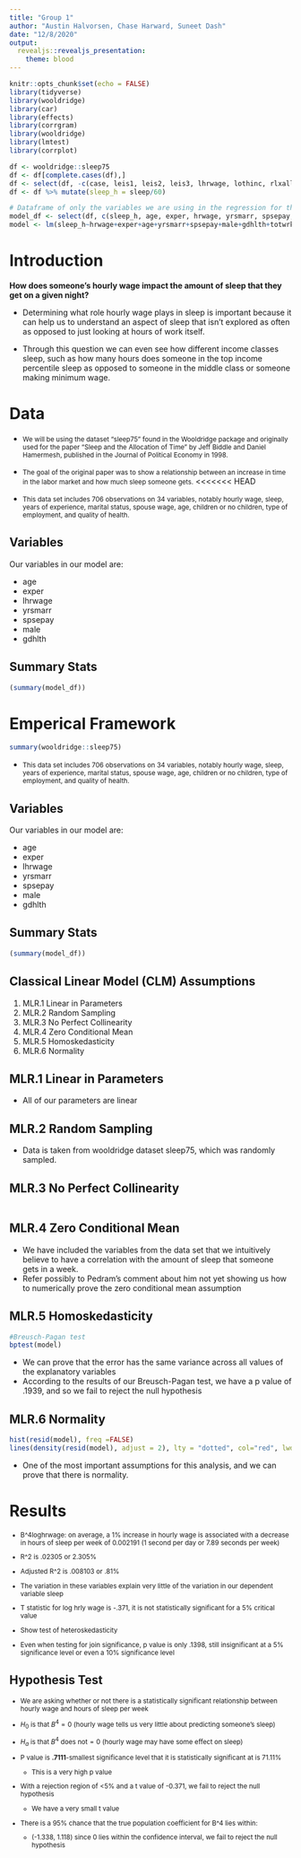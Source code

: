 ```yaml
---
title: "Group 1"
author: "Austin Halvorsen, Chase Harward, Suneet Dash"
date: "12/8/2020"
output:
  revealjs::revealjs_presentation:
    theme: blood
---
```


```r
knitr::opts_chunk$set(echo = FALSE)
library(tidyverse)
library(wooldridge)
library(car)
library(effects)
library(corrgram)
library(wooldridge)
library(lmtest)
library(corrplot)
```

```r
df <- wooldridge::sleep75
df <- df[complete.cases(df),]
df <- select(df, -c(case, leis1, leis2, leis3, lhrwage, lothinc, rlxall, south, union, yngkid))
df <- df %>% mutate(sleep_h = sleep/60)

# Dataframe of only the variables we are using in the regression for the slide
model_df <- select(df, c(sleep_h, age, exper, hrwage, yrsmarr, spsepay, male, gdhlth, totwrk, marr))
model <- lm(sleep_h~hrwage+exper+age+yrsmarr+spsepay+male+gdhlth+totwrk+marr, df)
```


# Introduction {data-transition="slide-in fade-out"}

__How does someone's hourly wage impact the amount of sleep that they get on a given night?__

<section style="text-align: left;">

- Determining what role hourly wage plays in sleep is important because it can help us to understand an aspect of sleep that isn’t explored as often as opposed to just looking at hours of work itself. 

- Through this question we can even see how different income classes sleep, such as how many hours does someone in the top income percentile sleep as opposed to someone in the middle class or someone making minimum wage.

</section>

# Data {data-transition="slide-in fade-out"}

- <small>We will be using the dataset “sleep75” found in the Wooldridge package and originally used for the paper “Sleep and the Allocation of Time” by Jeff Biddle and Daniel Hamermesh, published in the Journal of Political Economy in 1998.</small>

- <small>The goal of the original paper was to show a relationship between an increase in time in the labor market and how much sleep someone gets.</small>
<<<<<<< HEAD

- <small>This data set includes 706 observations on 34 variables, notably hourly wage, sleep, years of experience, marital status, spouse wage, age, children or no children, type of employment, and quality of health.</small>

## Variables

Our variables in our model are:

<section style="text-align: left;">

- age            
- exper           
- lhrwage
- yrsmarr         
- spsepay        
- male         
- gdhlth

</section>

## Summary Stats 

```r
(summary(model_df))
```



# Emperical Framework {data-transition="slide-in fade-out"}

```r
summary(wooldridge::sleep75)
```


- <small>This data set includes 706 observations on 34 variables, notably hourly wage, sleep, years of experience, marital status, spouse wage, age, children or no children, type of employment, and quality of health.</small>

## Variables

Our variables in our model are:

<section style="text-align: left;">

- age            
- exper           
- lhrwage
- yrsmarr         
- spsepay        
- male         
- gdhlth

</section>

## Summary Stats 

```r
(summary(model_df))
```

## Classical Linear Model (CLM) Assumptions

1. MLR.1 Linear in Parameters
2. MLR.2 Random Sampling
3. MLR.3 No Perfect Collinearity
4. MLR.4 Zero Conditional Mean
5. MLR.5 Homoskedasticity
6. MLR.6 Normality

## MLR.1 Linear in Parameters

- All of our parameters are linear

## MLR.2 Random Sampling

- Data is taken from wooldridge dataset sleep75, which was randomly sampled.


## MLR.3 No Perfect Collinearity
```r

```



## MLR.4 Zero Conditional Mean

- We have included the variables from the data set that we intuitively believe to have a correlation with the amount of sleep that someone gets in a week. 
- Refer possibly to Pedram’s comment about him not yet showing us how to numerically prove the zero conditional mean assumption

## MLR.5 Homoskedasticity

```r
#Breusch-Pagan test
bptest(model)
```
- We can prove that the error has the same variance across all values of the explanatory variables 
- According to the results of our Breusch-Pagan test, we have a p value of .1939, and so we fail to reject the null hypothesis

## MLR.6 Normality

```r
hist(resid(model), freq =FALSE)
lines(density(resid(model), adjust = 2), lty = "dotted", col="red", lwd=3) 
```

- One of the most important assumptions for this analysis, and we can prove that there is normality.

# Results {data-transition="slide-in fade-out"}

<small>

- B^4loghrwage: on average, a 1% increase in hourly wage is associated with a decrease in hours of sleep per week of 0.002191 (1 second per day or 7.89 seconds per week)
- R^2 is .02305 or 2.305%
- Adjusted R^2 is .008103 or .81%

- The variation in these variables explain very little of the variation in our dependent variable sleep
- T statistic for log hrly wage is -.371, it is not statistically significant for a 5% critical value
- Show test of heteroskedasticity
- Even when testing for join significance, p value is only .1398, still insignificant at a 5% significance level or even a 10% significance level

</small>

## Hypothesis Test

<small>

- We are asking whether or not there is a statistically significant relationship between hourly wage and hours of sleep per week

- $H_0$ is that $B^4 = 0$ (hourly wage tells us very little about predicting someone’s sleep)
- $H_a$ is that $B^4 \text{ does not} = 0$ (hourly wage may have some effect on sleep)
- P value is __.7111__-smallest significance level that it is statistically significant at is 71.11%
    - This is a very high p value
- With a rejection region of <5% and a t value of -0.371, we fail to reject the null hypothesis
    - We have a very small t value
- There is a 95% chance that the true population coefficient for B^4 lies within:
    - (-1.338, 1.118) since 0 lies within the confidence interval, we fail to reject the null hypothesis

</small>
